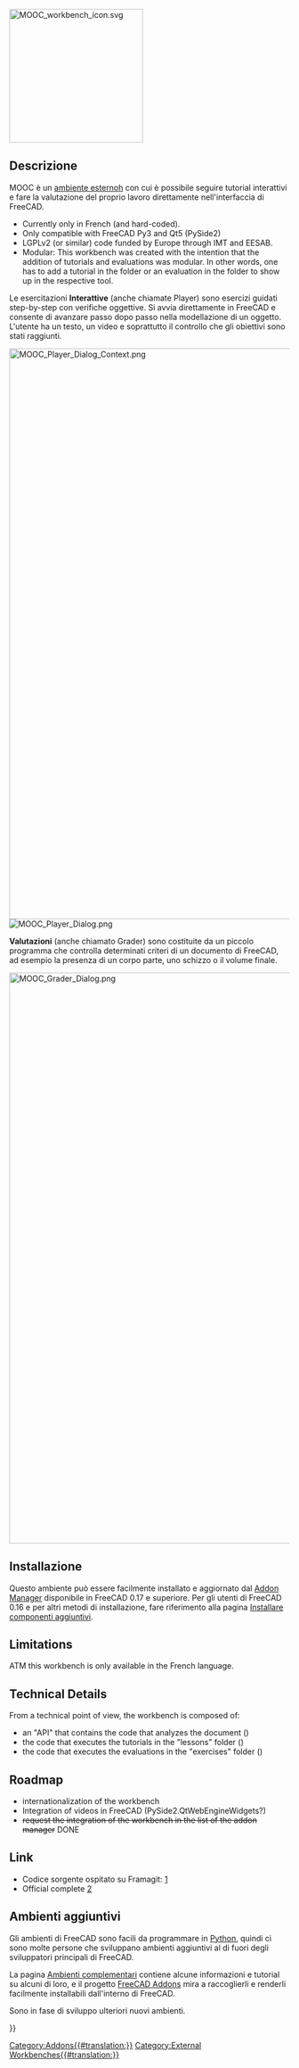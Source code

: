 <languages/>
[[Image:MOOC_workbench_icon.svg|center|240px]]
{{Caption|align=center|The FreeCAD MOOC External Workbench Icon}}

<span id="Overview"></span>
==Descrizione==

{{TOCright}}

<div class="mw-translate-fuzzy">
MOOC è un [[External_workbenches/it|ambiente esternoh]] con cui è possibile seguire tutorial interattivi e fare la valutazione del proprio lavoro direttamente nell'interfaccia di FreeCAD.
</div>

* Currently only in French (and hard-coded).
* Only compatible with FreeCAD Py3 and Qt5 (PySide2)
* LGPLv2 (or similar) code funded by Europe through IMT and EESAB.
* Modular: This workbench was created with the intention that the addition of tutorials and evaluations was modular. In other words, one has to add a tutorial in the {{FileName|lessons}} folder or an evaluation in the {{FileName|exercises}} folder to show up in the respective tool.

<div class="mw-translate-fuzzy">
Le esercitazioni '''Interattive''' (anche chiamate Player) sono esercizi guidati step-by-step con verifiche oggettive. Si avvia direttamente in FreeCAD e consente di avanzare passo dopo passo nella modellazione di un oggetto. L'utente ha un testo, un video e soprattutto il controllo che gli obiettivi sono stati raggiunti.
</div>

[[Image:MOOC_Player_Dialog_Context.png|1024px]]
{{Caption|align=center|MOOC Player Dialog within FreeCAD GUI}}
[[Image:MOOC_Player_Dialog.png]]
{{Caption|MOOC Player Dialog close up}}

<div class="mw-translate-fuzzy">
'''Valutazioni''' (anche chiamato Grader) sono costituite da un piccolo programma che controlla determinati criteri di un documento di FreeCAD, ad esempio la presenza di un corpo parte, uno schizzo o il volume finale.
</div>
[[Image:MOOC_Grader_Dialog.png|1024px]]
{{Caption|align=center|The MOOC Grader Dialog}}

<span id="Installation"></span>
== Installazione == 

<div class="mw-translate-fuzzy">
Questo ambiente può essere facilmente installato e aggiornato dal [[Std_AddonMgr/it|Addon Manager]] disponibile in FreeCAD 0.17 e superiore. Per gli utenti di FreeCAD 0.16 e per altri metodi di installazione, fare riferimento alla pagina [[Installing/it#Installare componenti aggiuntivi|Installare componenti aggiuntivi]].
</div>

==Limitations==

ATM this workbench is only available in the French language. 

==Technical Details==

From a technical point of view, the workbench is composed of:
* an "API" that contains the code that analyzes the document ({{FileName|MoocChecker.py}})
* the code that executes the tutorials in the "lessons" folder ({{FileName|MoocPlayer.py}})
* the code that executes the evaluations in the "exercises" folder ({{FileName|MoocGrader.py}})

==Roadmap==
* internationalization of the workbench
* Integration of videos in FreeCAD (PySide2.QtWebEngineWidgets?)
* <s>request the integration of the workbench in the list of the addon manager</s> DONE

<span id="Links"></span>
==Link==

<div class="mw-translate-fuzzy">
* Codice sorgente ospitato su Framagit: [https://framagit.org/freecad-france/mooc-workbench]
* Official complete [https://framagit.org/freecad-france/mooc-workbench#mooc-workbench]
</div>

<span id="External_workbenches"></span>
== Ambienti aggiuntivi == 

Gli ambienti di FreeCAD sono facili da programmare in [[Python/it|Python]], quindi ci sono molte persone che sviluppano ambienti aggiuntivi al di fuori degli sviluppatori principali di FreeCAD.

La pagina [[external workbenches/it|Ambienti complementari]] contiene alcune informazioni e tutorial su alcuni di loro, e il progetto [https://github.com/FreeCAD/FreeCAD-addons FreeCAD Addons] mira a raccoglierli e renderli facilmente installabili dall'interno di FreeCAD.

Sono in fase di sviluppo ulteriori nuovi ambienti.

{{Userdocnavi{{#translation:}}}}
[[Category:Addons{{#translation:}}]]
[[Category:External Workbenches{{#translation:}}]]
{{clear}}